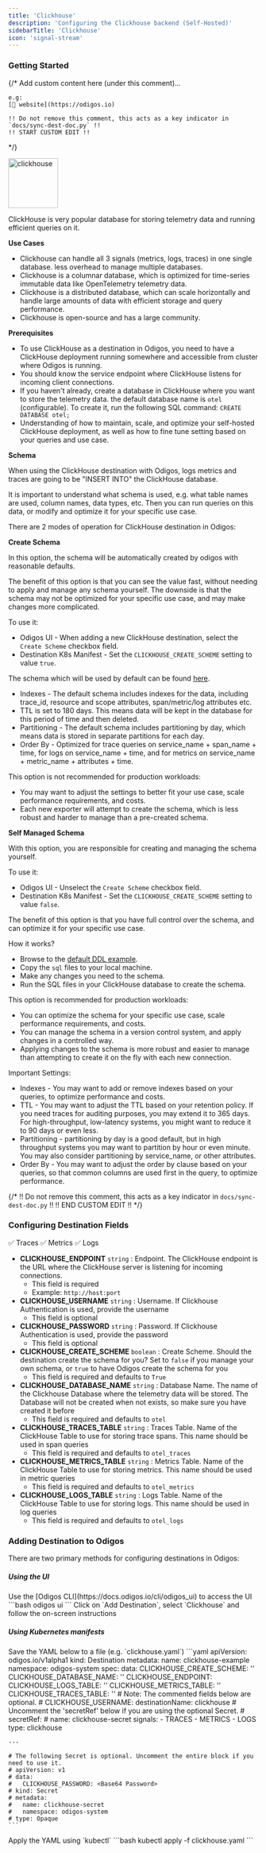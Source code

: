 ```yaml
---
title: 'Clickhouse'
description: 'Configuring the Clickhouse backend (Self-Hosted)'
sidebarTitle: 'Clickhouse'
icon: 'signal-stream'
---
```


### Getting Started

{/*
    Add custom content here (under this comment)...

    e.g:
    [🔗 website](https://odigos.io)

    !! Do not remove this comment, this acts as a key indicator in `docs/sync-dest-doc.py` !!
    !! START CUSTOM EDIT !!
*/}

<img src='https://d15jtxgb40qetw.cloudfront.net/clickhouse.svg' alt='clickhouse' width="100" height="100" className="not-prose" />

ClickHouse is very popular database for storing telemetry data and running efficient queries on it.

**Use Cases**

- Clickhouse can handle all 3 signals (metrics, logs, traces) in one single database. less overhead to manage multiple databases.
- Clickhouse is a columnar database, which is optimized for time-series immutable data like OpenTelemetry telemetry data.
- Clickhouse is a distributed database, which can scale horizontally and handle large amounts of data with efficient storage and query performance.
- Clickhouse is open-source and has a large community.

**Prerequisites**

- To use ClickHouse as a destination in Odigos, you need to have a ClickHouse deployment running somewhere and accessible from cluster where Odigos is running.
- You should know the service endpoint where ClickHouse listens for incoming client connections.
- If you haven't already, create a database in ClickHouse where you want to store the telemetry data. the default database name is `otel` (configurable). To create it, run the following SQL command: `CREATE DATABASE otel;`
- Understanding of how to maintain, scale, and optimize your self-hosted ClickHouse deployment, as well as how to fine tune setting based on your queries and use case.

**Schema**

When using the ClickHouse destination with Odigos, logs metrics and traces are going to be "INSERT INTO" the ClickHouse database.

It is important to understand what schema is used, e.g. what table names are used, column names, data types, etc.
Then you can run queries on this data, or modify and optimize it for your specific use case.

There are 2 modes of operation for ClickHouse destination in Odigos:

**Create Schema**

In this option, the schema will be automatically created by odigos with reasonable defaults.

The benefit of this option is that you can see the value fast, without needing to apply and manage any schema yourself.
The downside is that the schema may not be optimized for your specific use case, and may make changes more complicated.

To use it:
- Odigos UI - When adding a new ClickHouse destination, select the `Create Scheme` checkbox field.
- Destination K8s Manifest - Set the `CLICKHOUSE_CREATE_SCHEME` setting to value `true`.

The schema which will be used by default can be found [here](https://github.com/open-telemetry/opentelemetry-collector-contrib/tree/main/exporter/clickhouseexporter/example/default_ddl).

- Indexes - The default schema includes indexes for the data, including trace_id, resource and scope attributes, span/metric/log attributes etc.
- TTL is set to 180 days. This means data will be kept in the database for this period of time and then deleted.
- Partitioning - The default schema includes partitioning by day, which means data is stored in separate partitions for each day.
- Order By - Optimized for trace queries on service_name + span_name + time, for logs on service_name + time, and for metrics on service_name + metric_name + attributes + time.

This option is not recommended for production workloads:
- You may want to adjust the settings to better fit your use case, scale performance requirements, and costs.
- Each new exporter will attempt to create the schema, which is less robust and harder to manage than a pre-created schema.

**Self Managed Schema**

With this option, you are responsible for creating and managing the schema yourself.

To use it:
- Odigos UI - Unselect the `Create Scheme` checkbox field.
- Destination K8s Manifest - Set the `CLICKHOUSE_CREATE_SCHEME` setting to value `false`.

The benefit of this option is that you have full control over the schema, and can optimize it for your specific use case.

How it works?
- Browse to the [default DDL example](https://github.com/open-telemetry/opentelemetry-collector-contrib/tree/main/exporter/clickhouseexporter/example/default_ddl).
- Copy the `sql` files to your local machine.
- Make any changes you need to the schema.
- Run the SQL files in your ClickHouse database to create the schema.

This option is recommended for production workloads:
- You can optimize the schema for your specific use case, scale performance requirements, and costs.
- You can manage the schema in a version control system, and apply changes in a controlled way.
- Applying changes to the schema is more robust and easier to manage than attempting to create it on the fly with each new connection.

Important Settings:
- Indexes - You may want to add or remove indexes based on your queries, to optimize performance and costs.
- TTL - You may want to adjust the TTL based on your retention policy. If you need traces for auditing purposes, you may extend it to 365 days. For high-throughput, low-latency systems, you might want to reduce it to 90 days or even less.
- Partitioning - partitioning by day is a good default, but in high throughput systems you may want to partition by hour or even minute. You may also consider partitioning by service_name, or other attributes.
- Order By - You may want to adjust the order by clause based on your queries, so that common columns are used first in the query, to optimize performance.

{/*
    !! Do not remove this comment, this acts as a key indicator in `docs/sync-dest-doc.py` !!
    !! END CUSTOM EDIT !!
*/}

### Configuring Destination Fields

<Accordion title="Supported Signals:">
  ✅ Traces
  ✅ Metrics
  ✅ Logs
</Accordion>

- **CLICKHOUSE_ENDPOINT** `string` : Endpoint. The ClickHouse endpoint is the URL where the ClickHouse server is listening for incoming connections.
  - This field is required
  - Example: `http://host:port`
- **CLICKHOUSE_USERNAME** `string` : Username. If Clickhouse Authentication is used, provide the username
  - This field is optional
- **CLICKHOUSE_PASSWORD** `string` : Password. If Clickhouse Authentication is used, provide the password
  - This field is optional
- **CLICKHOUSE_CREATE_SCHEME** `boolean` : Create Scheme. Should the destination create the schema for you? Set to `false` if you manage your own schema, or `true` to have Odigos create the schema for you
  - This field is required and defaults to `True`
- **CLICKHOUSE_DATABASE_NAME** `string` : Database Name. The name of the Clickhouse Database where the telemetry data will be stored. The Database will not be created when not exists, so make sure you have created it before
  - This field is required and defaults to `otel`
- **CLICKHOUSE_TRACES_TABLE** `string` : Traces Table. Name of the ClickHouse Table to use for storing trace spans. This name should be used in span queries
  - This field is required and defaults to `otel_traces`
- **CLICKHOUSE_METRICS_TABLE** `string` : Metrics Table. Name of the ClickHouse Table to use for storing metrics. This name should be used in metric queries
  - This field is required and defaults to `otel_metrics`
- **CLICKHOUSE_LOGS_TABLE** `string` : Logs Table. Name of the ClickHouse Table to use for storing logs. This name should be used in log queries
  - This field is required and defaults to `otel_logs`

### Adding Destination to Odigos

There are two primary methods for configuring destinations in Odigos:

##### **Using the UI**

<Steps>
  <Step>
    Use the [Odigos CLI](https://docs.odigos.io/cli/odigos_ui) to access the UI
    ```bash
    odigos ui
    ```
  </Step>
  <Step>
    Click on `Add Destination`, select `Clickhouse` and follow the on-screen instructions
  </Step>
</Steps>

##### **Using Kubernetes manifests**

<Steps>
  <Step>
    Save the YAML below to a file (e.g. `clickhouse.yaml`)
    ```yaml
    apiVersion: odigos.io/v1alpha1
    kind: Destination
    metadata:
      name: clickhouse-example
      namespace: odigos-system
    spec:
      data:
        CLICKHOUSE_CREATE_SCHEME: '<Create Scheme (default: True)>'
        CLICKHOUSE_DATABASE_NAME: '<Database Name (default: otel)>'
        CLICKHOUSE_ENDPOINT: <Endpoint>
        CLICKHOUSE_LOGS_TABLE: '<Logs Table (default: otel_logs)>'
        CLICKHOUSE_METRICS_TABLE: '<Metrics Table (default: otel_metrics)>'
        CLICKHOUSE_TRACES_TABLE: '<Traces Table (default: otel_traces)>'
        # Note: The commented fields below are optional.
        # CLICKHOUSE_USERNAME: <Username>
      destinationName: clickhouse
      # Uncomment the 'secretRef' below if you are using the optional Secret.
      # secretRef:
      #   name: clickhouse-secret
      signals:
      - TRACES
      - METRICS
      - LOGS
      type: clickhouse

    ---

    # The following Secret is optional. Uncomment the entire block if you need to use it.
    # apiVersion: v1
    # data:
    #   CLICKHOUSE_PASSWORD: <Base64 Password>
    # kind: Secret
    # metadata:
    #   name: clickhouse-secret
    #   namespace: odigos-system
    # type: Opaque
    ```
  </Step>
  <Step>
    Apply the YAML using `kubectl`
    ```bash
    kubectl apply -f clickhouse.yaml
    ```
  </Step>
</Steps>